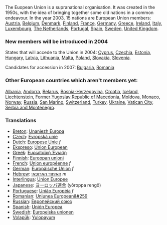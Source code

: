 The Euopean Union is a supranational organisation.  It was created in the 1950s, with the idea of bringing together some old nations in a common endeavour.
In the year 2003, 15 nations are European Union members:
[[Austria]], [[Belgium]], [[Denmark]], [[Finland]], [[France]], [[Germany]],
[[Greece]], [[Ireland]], [[Italy]], [[Luxembourg]], [[The Netherlands]],
[[Portugal]], [[Spain]], [[Sweden]], [[United Kingdom]].

=== New members will be introduced in 2004 ===

States that will accede to the Union in 2004:
[[Cyprus]], [[Czechia]], [[Estonia]], [[Hungary]], [[Latvia]], [[Lithuania]],
[[Malta]], [[Poland]], [[Slovakia]], [[Slovenia]].

Candidates for accession in 2007:
[[Bulgaria]], [[Romania]] 
  
=== Other European countries which aren't members yet: ===

[[Albania]], [[Andorra]], [[Belarus]], [[Bosnia-Herzegovina]],
[[Croatia]], [[Iceland]], [[Liechtenstein]],
[[Former Yugoslav Republic of Macedonia]], [[Moldova]],
[[Monaco]], [[Norway]], [[Russia]], [[San Marino]],
[[Switzerland]], [[Turkey]], [[Ukraine]],
[[Vatican City]], [[Serbia and Montenegro]].

=== Translations ===
*[[Breton]]: [[Unaniezh Europa]]
*[[Czech]]: [[Εvropská unie]]
*[[Dutch]]: [[Europese Unie]] ''f''
*[[Ekspreso]]: [[Union European]]
*[[Greek]]: [[Ευρωπαϊκή Ένωση]]
*[[Finnish]]: [[Euroopan unioni]]
*[[French]]: [[Union européenne]] ''f''
*[[German]]: [[Europäische Union]] ''f''
*[[Hebrew]]: [[האיחוד הארופאי]] ''m''
*[[Interlingua]]: [[Union Europee]]
*[[Japanese]]: [[ヨーロッパ連合]] (yōroppa rengō)
*[[Portuguese]]: [[União Européia]] ''f''
*[[Romanian]]: [[Uniunea European&#259]]
*[[Russian]]: [[Европейский союз]]
*[[Spanish]]: [[Unión Europea]]
*[[Swedish]]: [[Europeiska unionen]]
*[[Volapük]]: [[Yulopayum]]